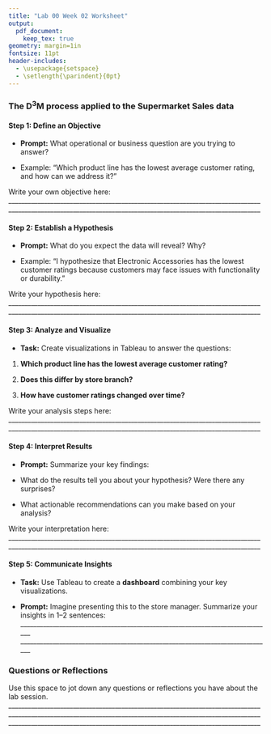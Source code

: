 ```yaml
---
title: "Lab 00 Week 02 Worksheet"
output: 
  pdf_document:
    keep_tex: true
geometry: margin=1in
fontsize: 11pt
header-includes:
  - \usepackage{setspace}
  - \setlength{\parindent}{0pt}
---
```


### The D^3^M process applied to the Supermarket Sales data 

#### Step 1: Define an Objective

- **Prompt:**
What operational or business question are you trying to answer?

- Example: "Which product line has the lowest average customer rating, and how can we address it?"

Write your own objective here:
______________________________________________________________________________
______________________________________________________________________________

#### Step 2: Establish a Hypothesis

- **Prompt:**
What do you expect the data will reveal? Why?

- Example: "I hypothesize that Electronic Accessories has the lowest customer ratings because customers may face issues with functionality or durability."

Write your hypothesis here:
______________________________________________________________________________
______________________________________________________________________________

#### Step 3: Analyze and Visualize

- **Task:**
Create visualizations in Tableau to answer the questions:

1. **Which product line has the lowest average customer rating?**

2. **Does this differ by store branch?**

3. **How have customer ratings changed over time?**

Write your analysis steps here:
______________________________________________________________________________
______________________________________________________________________________

#### Step 4: Interpret Results

- **Prompt:**
Summarize your key findings:

- What do the results tell you about your hypothesis? Were there any surprises?
- What actionable recommendations can you make based on your analysis?

Write your interpretation here:
______________________________________________________________________________
______________________________________________________________________________

#### Step 5: Communicate Insights

- **Task:**
Use Tableau to create a **dashboard** combining your key visualizations.

- **Prompt:**
Imagine presenting this to the store manager. Summarize your insights in 1–2 sentences:
______________________________________________________________________________
______________________________________________________________________________



### Questions or Reflections
Use this space to jot down any questions or reflections you have about the lab session.
______________________________________________________________________________
______________________________________________________________________________
______________________________________________________________________________
